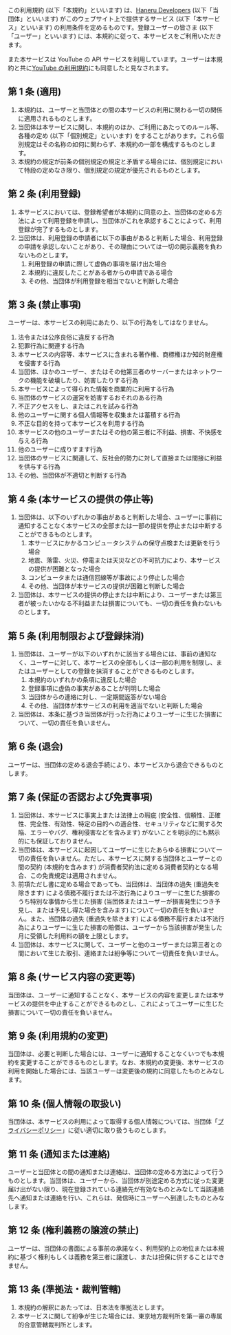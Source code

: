 


この利用規約 (以下「本規約」といいます) は、[Haneru Developers](https://haneru.dev/) (以下「当団体」といいます) がこのウェブサイト上で提供するサービス (以下「本サービス」といいます) の利用条件を定めるものです。登録ユーザーの皆さま (以下「ユーザー」といいます) には、本規約に従って、本サービスをご利用いただきます。

また本サービスは YouTube の API サービスを利用しています。ユーザーは本規約と共に[YouTube の利用規約](https://www.youtube.com/t/terms)にも同意したと見なされます。

## 第 1 条 (適用)

1. 本規約は、ユーザーと当団体との間の本サービスの利用に関わる一切の関係に適用されるものとします。
2. 当団体は本サービスに関し、本規約のほか、ご利用にあたってのルール等、各種の定め (以下「個別規定」といいます) をすることがあります。これら個別規定はその名称の如何に関わらず、本規約の一部を構成するものとします。
3. 本規約の規定が前条の個別規定の規定と矛盾する場合には、個別規定において特段の定めなき限り、個別規定の規定が優先されるものとします。

## 第 2 条 (利用登録)

1. 本サービスにおいては、登録希望者が本規約に同意の上、当団体の定める方法によって利用登録を申請し、当団体がこれを承認することによって、利用登録が完了するものとします。
2. 当団体は、利用登録の申請者に以下の事由があると判断した場合、利用登録の申請を承認しないことがあり、その理由については一切の開示義務を負わないものとします。
   1. 利用登録の申請に際して虚偽の事項を届け出た場合
   2. 本規約に違反したことがある者からの申請である場合
   3. その他、当団体が利用登録を相当でないと判断した場合

## 第 3 条 (禁止事項)

ユーザーは、本サービスの利用にあたり、以下の行為をしてはなりません。

1. 法令または公序良俗に違反する行為
2. 犯罪行為に関連する行為
3. 本サービスの内容等、本サービスに含まれる著作権、商標権ほか知的財産権を侵害する行為
4. 当団体、ほかのユーザー、またはその他第三者のサーバーまたはネットワークの機能を破壊したり、妨害したりする行為
5. 本サービスによって得られた情報を商業的に利用する行為
6. 当団体のサービスの運営を妨害するおそれのある行為
7. 不正アクセスをし、またはこれを試みる行為
8. 他のユーザーに関する個人情報等を収集または蓄積する行為
9. 不正な目的を持って本サービスを利用する行為
10. 本サービスの他のユーザーまたはその他の第三者に不利益、損害、不快感を与える行為
11. 他のユーザーに成りすます行為
12. 当団体のサービスに関連して、反社会的勢力に対して直接または間接に利益を供与する行為
13. その他、当団体が不適切と判断する行為

## 第 4 条 (本サービスの提供の停止等)

1. 当団体は、以下のいずれかの事由があると判断した場合、ユーザーに事前に通知することなく本サービスの全部または一部の提供を停止または中断することができるものとします。
   1. 本サービスにかかるコンピュータシステムの保守点検または更新を行う場合
   2. 地震、落雷、火災、停電または天災などの不可抗力により、本サービスの提供が困難となった場合
   3. コンピュータまたは通信回線等が事故により停止した場合
   4. その他、当団体が本サービスの提供が困難と判断した場合
2. 当団体は、本サービスの提供の停止または中断により、ユーザーまたは第三者が被ったいかなる不利益または損害についても、一切の責任を負わないものとします。

## 第 5 条 (利用制限および登録抹消)

1. 当団体は、ユーザーが以下のいずれかに該当する場合には、事前の通知なく、ユーザーに対して、本サービスの全部もしくは一部の利用を制限し、またはユーザーとしての登録を抹消することができるものとします。
   1. 本規約のいずれかの条項に違反した場合
   2. 登録事項に虚偽の事実があることが判明した場合
   3. 当団体からの連絡に対し、一定期間返答がない場合
   4. その他、当団体が本サービスの利用を適当でないと判断した場合
2. 当団体は、本条に基づき当団体が行った行為によりユーザーに生じた損害について、一切の責任を負いません。

## 第 6 条 (退会)

ユーザーは、当団体の定める退会手続により、本サービスから退会できるものとします。

## 第 7 条 (保証の否認および免責事項)

1. 当団体は、本サービスに事実上または法律上の瑕疵 (安全性、信頼性、正確性、完全性、有効性、特定の目的への適合性、セキュリティなどに関する欠陥、エラーやバグ、権利侵害などを含みます) がないことを明示的にも黙示的にも保証しておりません。
2. 当団体は、本サービスに起因してユーザーに生じたあらゆる損害について一切の責任を負いません。ただし、本サービスに関する当団体とユーザーとの間の契約 (本規約を含みます) が消費者契約法に定める消費者契約となる場合、この免責規定は適用されません。
3. 前項ただし書に定める場合であっても、当団体は、当団体の過失 (重過失を除きます) による債務不履行または不法行為によりユーザーに生じた損害のうち特別な事情から生じた損害 (当団体またはユーザーが損害発生につき予見し、または予見し得た場合を含みます) について一切の責任を負いません。また、当団体の過失 (重過失を除きます) による債務不履行または不法行為によりユーザーに生じた損害の賠償は、ユーザーから当該損害が発生した月に受領した利用料の額を上限とします。
4. 当団体は、本サービスに関して、ユーザーと他のユーザーまたは第三者との間において生じた取引、連絡または紛争等について一切責任を負いません。

## 第 8 条 (サービス内容の変更等)

当団体は、ユーザーに通知することなく、本サービスの内容を変更しまたは本サービスの提供を中止することができるものとし、これによってユーザーに生じた損害について一切の責任を負いません。

## 第 9 条 (利用規約の変更)

当団体は、必要と判断した場合には、ユーザーに通知することなくいつでも本規約を変更することができるものとします。なお、本規約の変更後、本サービスの利用を開始した場合には、当該ユーザーは変更後の規約に同意したものとみなします。

## 第 10 条 (個人情報の取扱い)

当団体は、本サービスの利用によって取得する個人情報については、当団体「[プライバシーポリシー](/privacy)」に従い適切に取り扱うものとします。

## 第 11 条 (通知または連絡)

ユーザーと当団体との間の通知または連絡は、当団体の定める方法によって行うものとします。当団体は、ユーザーから、当団体が別途定める方式に従った変更届け出がない限り、現在登録されている連絡先が有効なものとみなして当該連絡先へ通知または連絡を行い、これらは、発信時にユーザーへ到達したものとみなします。

## 第 12 条 (権利義務の譲渡の禁止)

ユーザーは、当団体の書面による事前の承諾なく、利用契約上の地位または本規約に基づく権利もしくは義務を第三者に譲渡し、または担保に供することはできません。

## 第 13 条 (準拠法・裁判管轄)

1. 本規約の解釈にあたっては、日本法を準拠法とします。
2. 本サービスに関して紛争が生じた場合には、東京地方裁判所を第一審の専属的合意管轄裁判所とします。
